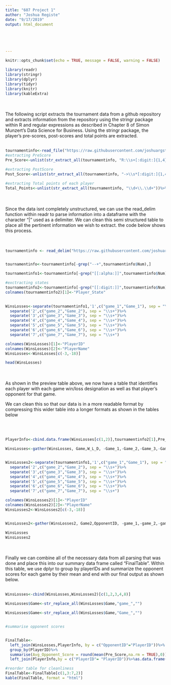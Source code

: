 ```yaml
---
title: "607 Project 1"
author: "Joshua Registe"
date: "9/17/2019"
output: html_document





---
```


```r
knitr::opts_chunk$set(echo = TRUE, message = FALSE, warning = FALSE)

library(readr)
library(stringr)
library(dplyr)
library(tidyr)
library(knitr)
library(kableExtra)
```

<br />
<br />
The following script extracts the tournament data from a github repository and extracts information from the repository using the stringr package within R and regular expressions as described in Chapter 8 of Simon Munzert's Data Science for Business. Using the stringr package, the player's pre-scores, post-scores and total points are extracted.
<br />
<br />


```r
tournamentinfo<-read_file("https://raw.githubusercontent.com/joshuargst/Data607Proj1/master/tournamentinfo.txt")
#extracting PreScore
Pre_Score<-unlist(str_extract_all(tournamentinfo, "R:\\s+[:digit:]{1,4}"))%>% str_extract_all("[:digit:]+")%>%unlist%>%as.numeric()

#extracting PostScore
Post_Score<-unlist(str_extract_all(tournamentinfo, "->\\s*[:digit:]{1,4}"))%>% str_extract_all("[:digit:]+")%>%unlist%>%as.numeric()

#extracting Total points of each player
Total_Points<-unlist(str_extract_all(tournamentinfo, "\\d+\\.\\d+"))%>%as.numeric()

```

<br />
<br />
Since the data isnt completely unstructured, we can use the read_delim function within readr to parse information into a dataframe with the character "|" used as a delimiter. We can clean this semi structured table to place all the pertinent information we wish to extract. the code below shows this process.
<br />
<br />
<br />


```r
tournamentinfo <- read_delim("https://raw.githubusercontent.com/joshuargst/Data607Proj1/master/tournamentinfo.txt", "|", escape_double = FALSE, trim_ws = TRUE, skip = 2)


tournamentinfo<-tournamentinfo[-grep("--+",tournamentinfo$Num),]

tournamentinfo1<-tournamentinfo[-grep("[[:alpha:]]",tournamentinfo$Num),]

#exctracting states
tournamentinfo2<-tournamentinfo[-grep("[[:digit:]]",tournamentinfo$Num),][1]
colnames(tournamentinfo2)[1]<-"Player_State"

  
WinsLosses<-separate(tournamentinfo1,'1',c("game_1","Game_1"), sep = "\\s+")%>%
  separate('2',c("game_2","Game_2"), sep = "\\s+")%>%
  separate('3',c("game_3","Game_3"), sep = "\\s+")%>%
  separate('4',c("game_4","Game_4"), sep = "\\s+")%>%
  separate('5',c("game_5","Game_5"), sep = "\\s+")%>%
  separate('6',c("game_6","Game_6"), sep = "\\s+")%>%
  separate('7',c("game_7","Game_7"), sep = "\\s+")

colnames(WinsLosses)[1]<-"PlayerID"
colnames(WinsLosses)[2]<-"PlayerName"
WinsLosses<-WinsLosses[c(-3,-18)]

head(WinsLosses)
```


<br />
<br />
As shown in the preview table above, we now have a table that identifies each player with each game win/loss designation as well as that player's opponent for that game. 

We can clean this so that our data is in a more readable format by compressing this wider table into a longer formats as shown in the tables below

<br />
<br />

```r

PlayerInfo<-cbind.data.frame(WinsLosses[c(1,2)],tournamentinfo2[1],Pre_Score,Post_Score,Total_Points)

WinsLosses<-gather(WinsLosses, Game,W_L_D, -Game_1,-Game_2,-Game_3,-Game_4,-Game_5,-Game_6,-Game_7,-PlayerName,-PlayerID)[c(1,2,10,11)]


WinsLosses2<-separate(tournamentinfo1,'1',c("game_1","Game_1"), sep = "\\s+")%>%
  separate('2',c("game_2","Game_2"), sep = "\\s+")%>%
  separate('3',c("game_3","Game_3"), sep = "\\s+")%>%
  separate('4',c("game_4","Game_4"), sep = "\\s+")%>%
  separate('5',c("game_5","Game_5"), sep = "\\s+")%>%
  separate('6',c("game_6","Game_6"), sep = "\\s+")%>%
  separate('7',c("game_7","Game_7"), sep = "\\s+")

colnames(WinsLosses2)[1]<-"PlayerID"
colnames(WinsLosses2)[2]<-"PlayerName"
WinsLosses2<-WinsLosses2[c(-3,-18)]


WinsLosses2<-gather(WinsLosses2, Game2,OpponentID, -game_1,-game_2,-game_3,-game_4,-game_5,-game_6,-game_7,-PlayerName,-PlayerID)[c(1,2,10,11)]

WinsLosses
WinsLosses2

```


<br />
<br />
Finally we can combine all of the necessary data from all parsing that was done and place this into our summary data frame called "FinalTable". Within this table, we use dplyr to group by playerIDs and summarize the opponent scores for each game by their mean and end with our final output as shown below.
<br />
<br />

```r
WinsLosses<-cbind(WinsLosses,WinsLosses2)[c(1,2,3,4,8)]

WinsLosses$Game<-str_replace_all(WinsLosses$Game,"game_","")

WinsLosses$Game<-str_replace_all(WinsLosses$Game,"Game_","")


#summarise opponent scores


FinalTable<-
  left_join(WinsLosses,PlayerInfo, by = c("OpponentID"="PlayerID"))%>%  
  group_by(PlayerID)%>%
  summarise(Avg_Opponent_Score = round(mean(Pre_Score,na.rm = TRUE),0))%>%
  left_join(PlayerInfo,by = c("PlayerID"= "PlayerID"))%>%as.data.frame()

#reorder table for cleanliness
FinalTable<-FinalTable[c(1,3:7,2)]
kable(FinalTable, format = "html")


```



